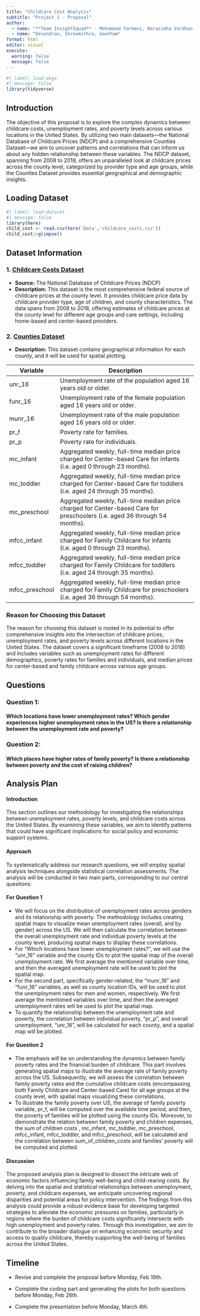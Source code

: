 ```yaml
---
title: "Childcare Cost Analysis"
subtitle: "Project 1 - Proposal"
author:
  - name: "**Team InsightSquad** - Mohammad Farmani, Narasimha Vardhan Rachaputi, Amaan"
  - name: "Devendran, Shreemithra, Gowtham"
format: html
editor: visual
execute:
  warning: false
  message: false
---
```


```r
#| label: load-pkgs
#| message: false
library(tidyverse)
```

## Introduction

The objective of this proposal is to explore the complex dynamics between childcare costs, unemployment rates, and poverty levels across various locations in the United States. By utilizing two main datasets—the National Database of Childcare Prices (NDCP) and a comprehensive Counties Dataset—we aim to uncover patterns and correlations that can inform us about any hidden relationship between these variables. The NDCP dataset, spanning from 2008 to 2018, offers an unparalleled look at childcare prices across the county level, categorized by provider type and age groups, while the Counties Dataset provides essential geographical and demographic insights.

## Loading Dataset

```r
#| label: load-dataset
#| message: false
library(here)
child_cost <- read.csv(here('Data','childcare_costs.csv'))
child_cost|>glimpse()
```

## Dataset Information

### 1. [Childcare Costs Dataset](https://github.com/rfordatascience/tidytuesday/blob/master/data/2023/2023-05-09/childcare_costs.csv)

-   **Source:** The National Database of Childcare Prices (NDCP)
-   **Description:** This dataset is the most comprehensive federal source of childcare prices at the county level. It provides childcare price data by childcare provider type, age of children, and county characteristics. The data spans from 2008 to 2018, offering estimates of childcare prices at the county level for different age groups and care settings, including home-based and center-based providers.

### 2. [Counties Dataset](https://github.com/rfordatascience/tidytuesday/blob/master/data/2023/2023-05-09/counties.csv)

-   **Description:** This dataset contains geographical information for each county, and it will be used for spatial plotting.

| Variable       | Description                                                                                                                |
|----------------|----------------------------------------------------------------------------------------------------------------------------|
| unr_16         | Unemployment rate of the population aged 16 years old or older.                                                            |
| funr_16        | Unemployment rate of the female population aged 16 years old or older.                                                     |
| munr_16        | Unemployment rate of the male population aged 16 years old or older.                                                       |
| pr_f           | Poverty rate for families.                                                                                                 |
| pr_p           | Poverty rate for individuals.                                                                                              |
| mc_infant      | Aggregated weekly, full-time median price charged for Center-based Care for infants (i.e. aged 0 through 23 months).       |
| mc_toddler     | Aggregated weekly, full-time median price charged for Center-based Care for toddlers (i.e. aged 24 through 35 months).     |
| mc_preschool   | Aggregated weekly, full-time median price charged for Center-based Care for preschoolers (i.e. aged 36 through 54 months). |
| mfcc_infant    | Aggregated weekly, full-time median price charged for Family Childcare for infants (i.e. aged 0 through 23 months).        |
| mfcc_toddler   | Aggregated weekly, full-time median price charged for Family Childcare for toddlers (i.e. aged 24 through 35 months).      |
| mfcc_preschool | Aggregated weekly, full-time median price charged for Family Childcare for preschoolers (i.e. aged 36 through 54 months).  |

### Reason for Choosing this Dataset

The reason for choosing this dataset is rooted in its potential to offer comprehensive insights into the intersection of childcare prices, unemployment rates, and poverty levels across different locations in the United States. The dataset covers a significant timeframe (2008 to 2018) and includes variables such as unemployment rates for different demographics, poverty rates for families and individuals, and median prices for center-based and family childcare across various age groups.

## Questions

### Question 1:

#### Which locations have lower unemployment rates? Which gender experiences higher unemployment rates in the US? Is there a relationship between the unemployment rate and poverty?

### Question 2:

#### Which places have higher rates of family poverty? Is there a relationship between poverty and the cost of raising children?

## Analysis Plan

#### Introduction

This section outlines our methodology for investigating the relationships between unemployment rates, poverty levels, and childcare costs across the United States. By examining these variables, we aim to identify patterns that could have significant implications for social policy and economic support systems.

#### Approach

To systematically address our research questions, we will employ spatial analysis techniques alongside statistical correlation assessments. The analysis will be conducted in two main parts, corresponding to our central questions:

#### For Question 1

-   We will focus on the distribution of unemployment rates across genders and its relationship with poverty. The methodology includes creating spatial maps to visualize mean unemployment rates (overall, and by gender) across the US. We will then calculate the correlation between the overall unemployment rate and individual poverty levels at the county level, producing spatial maps to display these correlations.
-   For "Which locations have lower unemployment rates?", we will use the "unr_16" variable and the county IDs to plot the spatial map of the overall unemployment rate. We first average the mentioned variable over time, and then the averaged unemployment rate will be used to plot the spatial map.
-   For the second part, specifically gender-related, the "munr_16" and "funr_16" variables, as well as county location IDs, will be used to plot the unemployment rates for men and women, respectively. We first average the mentioned variables over time, and then the averaged unemployment rates will be used to plot the spatial map.
-   To quantify the relationship between the unemployment rate and poverty, the correlation between individual poverty, "pr_p", and overall unemployment, "unr_16", will be calculated for each county, and a spatial map will be plotted.

#### For Question 2

-   The emphasis will be on understanding the dynamics between family poverty rates and the financial burden of childcare. This part involves generating spatial maps to illustrate the average rate of family poverty across the US. Subsequently, we will assess the correlation between family poverty rates and the cumulative childcare costs (encompassing both Family Childcare and Center-based Care) for all age groups at the county level, with spatial maps visualizing these correlations.
-   To illustrate the family poverty over US, the average of family poverty variable, pr_f, will be computed over the available time period, and then, the poverty of families will be plotted using the county IDs. Moreover, to demonstrate the relation between family poverty and children expenses, the sum of children costs , mc_infant, mc_toddler, mc_preschool, mfcc_infant, mfcc_toddler, and mfcc_preschool, will be calculated and the correlation between sum_of_children_costs and families' poverty will be computed and plotted.

#### Discussion

The proposed analysis plan is designed to dissect the intricate web of economic factors influencing family well-being and child-rearing costs. By delving into the spatial and statistical relationships between unemployment, poverty, and childcare expenses, we anticipate uncovering regional disparities and potential areas for policy intervention. The findings from this analysis could provide a robust evidence base for developing targeted strategies to alleviate the economic pressures on families, particularly in regions where the burden of childcare costs significantly intersects with high unemployment and poverty rates. Through this investigation, we aim to contribute to the broader dialogue on enhancing economic security and access to quality childcare, thereby supporting the well-being of families across the United States.

## Timeline

-   Revise and complete the proposal before Monday, Feb 19th.

-   Complete the coding part and generating the plots for both questions before Monday, Feb 26th.

-   Complete the presentation before Monday, March 4th.

